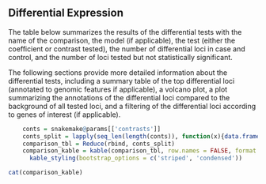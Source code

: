 ## Differential Expression

The table below summarizes the results of the differential tests with the name of the comparison, the model (if applicable), the test (either the coefficient or contrast tested), the number of differential loci in case and control, and the number of loci tested but not statistically significant.

The following sections provide more detailed information about the differential tests, including a summary table of the top differential loci (annotated to genomic features if applicable), a volcano plot, a plot summarizing the annotations of the differential loci compared to the background of all tested loci, and a filtering of the differential loci according to genes of interest (if applicable).

```r
    conts = snakemake@params[['contrasts']]
    conts_split = lapply(seq_len(length(conts)), function(x){data.frame(model = names(conts)[[x]], comparisons = conts[[x]])})
    comparison_tbl = Reduce(rbind, conts_split)
    comparison_kable = kable(comparison_tbl, row.names = FALSE, format.args = list(big.mark = ',', scientific = FALSE)) %>%
      kable_styling(bootstrap_options = c('striped', 'condensed'))
```

```r
cat(comparison_kable)
```


